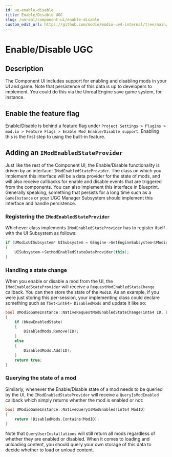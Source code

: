 ```yaml
---
id: ue-enable-disable
title: Enable/Disable UGC
slug: /unreal/component-ui/enable-disable
custom_edit_url: https://github.com/modio/modio-ue4-internal/tree/main/Plugins/ModioComponentUI/Doc/doc_root/en-us/component-ui/enable_disable.mdx
---
```



# Enable/Disable UGC

## Description

The Component UI includes support for enabling and disabling mods in your UI and game. Note that persistence of this data is up to developers to implement. You could do this via the Unreal Engine save game system, for instance.

## Enable the feature flag

Enable/Disable is behind a feature flag under `Project Settings > Plugins > mod.io > Feature Flags > Enable Mod Enable/Disable support`. Enabling this is the first step to using the built-in feature.

## Adding an `IModEnabledStateProvider`

Just like the rest of the Component UI, the Enable/Disable functionality is driven by an interface: `IModEnabledStateProvider`. The class on which you implement this interface will be a data provider for the state of mods, and will also receive callbacks for enable and disable events that are triggered from the components. You can also implement this interface in Blueprint. Generally speaking, something that persists for a long time such as a `GameInstance` or your UGC Manager Subsystem should implement this interface and handle persistence.

### Registering the `IModEnabledStateProvider`

Whichever class implements `IModEnabledStateProvider` has to register itself with the UI Subsystem as follows:

```c++
if (UModioUISubsystem* UISubsystem = GEngine->GetEngineSubsystem<UModioUISubsystem>())
{
    UISubsystem->SetModEnabledStateDataProvider(this);
}
```

### Handling a state change

When you enable or disable a mod from the UI, the `IModEnabledStateProvider` will receive a `RequestModEnabledStateChange` callback. You can then store the state of the `ModID`. As an example, if you were just storing this per-session, your implementing class could declare something such as `TSet<int64> DisabledMods` and update it like so:

```c++
bool UModioGameInstance::NativeRequestModEnabledStateChange(int64 ID, bool bNewEnabledState)
{
    if (bNewEnabledState)
    {
        DisabledMods.Remove(ID);
    }
    else
    {
        DisabledMods.Add(ID);
    }
    return true;
}
```

### Querying the state of a mod

Similarly, whenever the Enable/Disable state of a mod needs to be queried by the UI, the `IModEnabledStateProvider` will receive a `QueryIsModEnabled` callback which simply returns whether the mod is enabled or not:

```c++
bool UModioGameInstance::NativeQueryIsModEnabled(int64 ModID)
{
    return !DisabledMods.Contains(ModID);
}
```

Note that `QueryUserInstallations` will still return all mods regardless of whether they are enabled or disabled. When it comes to loading and unloading content, you should query your own storage of this data to decide whether to load or unload content.